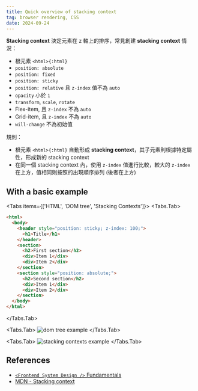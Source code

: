 ```yaml
---
title: Quick overview of stacking context
tag: browser rendering, CSS
date: 2024-09-24
---
```



**Stacking context** 決定元素在 z 軸上的排序，常見創建 **stacking context** 情況：

- 根元素 `<html>{:html}`
- `position: absolute`
- `position: fixed`
- `position: sticky`
- `position: relative` 且 `z-index` 值不為 `auto`
- `opacity` 小於 `1`
- `transform`, `scale`, `rotate`
- Flex-item, 且 `z-index` 不為 `auto`
- Grid-item, 且 `z-index` 不為 `auto`
- `will-change` 不為初始值

規則：

- 根元素 `<html>{:html}` 自動形成 **stacking context**，其子元素則根據特定屬性，形成新的 stacking context
- 在同一個 stacking context 內，使用 `z-index` 值進行比較，較大的 `z-index` 在上方，值相同則按照的出現順序排列 (後者在上方)

## With a basic example

<Tabs items={['HTML', 'DOM tree', 'Stacking Contexts']}>
<Tabs.Tab>
```html
<html>
  <body>
    <header style="position: sticky; z-index: 100;">
      <h1>Title</h1>
    </header>
    <section>
      <h2>First section</h2>
      <div>Item 1</div>
      <div>Item 2</div>
    </section>
    <section style="position: absolute;">
      <h2>Second section</h2>
      <div>Item 1</div>
      <div>Item 2</div>
    </section>
  </body>
</html>
```
</Tabs.Tab>

<Tabs.Tab>
![dom tree example](/stacking-contexts-dom-tree-example.png)
</Tabs.Tab>

<Tabs.Tab>
![stacking contexts example](/stacking-contexts-example.png)
</Tabs.Tab>
</Tabs>

## References

- [`<Frontend System Design />` Fundamentals](https://static.frontendmasters.com/resources/2024-05-29-systems-design/frontend-system-design-fundamentals.pdf)
- [MDN - Stacking context](https://developer.mozilla.org/en-US/docs/Web/CSS/CSS_positioned_layout/Understanding_z-index/Stacking_context)